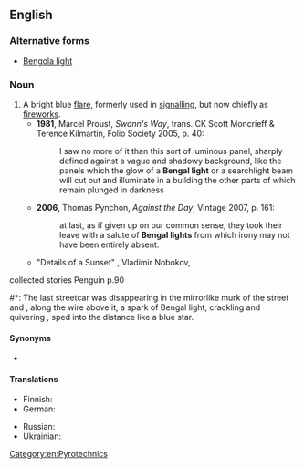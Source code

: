 ==English==

===Alternative forms===
* [[Bengola light]]

===Noun===
{{en-noun}}

# A bright blue [[flare]], formerly used in [[signalling]], but now chiefly as [[firework]]s.
#* '''1981''', Marcel Proust, ''Swann's Way'', trans. CK Scott Moncrieff & Terence Kilmartin, Folio Society 2005, p. 40:
#*: I saw no more of it than this sort of luminous panel, sharply defined against a vague and shadowy background, like the panels which the glow of a '''Bengal light''' or a searchlight beam will cut out and illuminate in a building the other parts of which remain plunged in darkness
#* '''2006''', Thomas Pynchon, ''Against the Day'', Vintage 2007, p. 161:
#*: at last, as if given up on our common sense, they took their leave with a salute of '''Bengal lights''' from which irony may not have been entirely absent.
#* "Details of a Sunset" , Vladimir Nobokov,
collected stories Penguin p.90
#*: The last streetcar was disappearing in the mirrorlike murk of the street and , along the wire above it, a spark of Bengal light, crackling and quivering , sped into the distance like a blue star.

====Synonyms====
* {{l|en|blue light}}

====Translations====
{{trans-top|bright blue flare}}
* Finnish: {{t|fi|bengalin tuli}}
* German: {{t|de|bengalisches Feuer|n}}
{{trans-mid}}
* Russian: {{t|ru|бенга́льский ого́нь|m}}
* Ukrainian: {{t+|uk|бенга́льський вого́нь|m|sc=Cyrl}}
{{trans-bottom}}

[[Category:en:Pyrotechnics]]